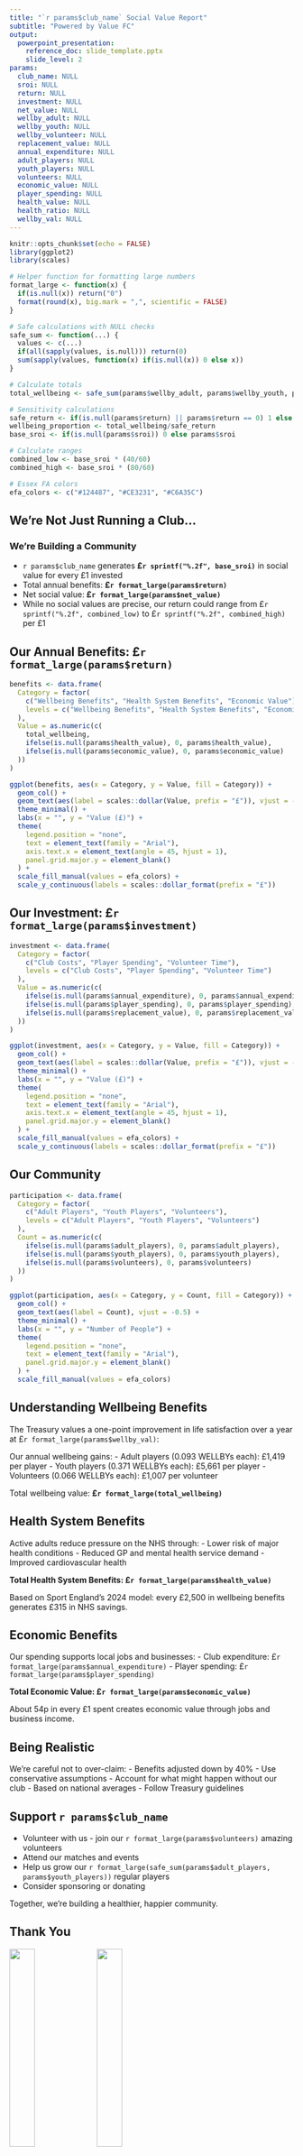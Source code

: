 ```yaml
---
title: "`r params$club_name` Social Value Report"
subtitle: "Powered by Value FC"
output: 
  powerpoint_presentation:
    reference_doc: slide_template.pptx
    slide_level: 2
params:
  club_name: NULL
  sroi: NULL
  return: NULL
  investment: NULL
  net_value: NULL
  wellby_adult: NULL
  wellby_youth: NULL
  wellby_volunteer: NULL
  replacement_value: NULL
  annual_expenditure: NULL
  adult_players: NULL
  youth_players: NULL
  volunteers: NULL
  economic_value: NULL
  player_spending: NULL
  health_value: NULL
  health_ratio: NULL
  wellby_val: NULL
---
```


```r
knitr::opts_chunk$set(echo = FALSE)
library(ggplot2)
library(scales)

# Helper function for formatting large numbers
format_large <- function(x) {
  if(is.null(x)) return("0")
  format(round(x), big.mark = ",", scientific = FALSE)
}

# Safe calculations with NULL checks
safe_sum <- function(...) {
  values <- c(...)
  if(all(sapply(values, is.null))) return(0)
  sum(sapply(values, function(x) if(is.null(x)) 0 else x))
}

# Calculate totals
total_wellbeing <- safe_sum(params$wellby_adult, params$wellby_youth, params$wellby_volunteer)

# Sensitivity calculations
safe_return <- if(is.null(params$return) || params$return == 0) 1 else params$return
wellbeing_proportion <- total_wellbeing/safe_return
base_sroi <- if(is.null(params$sroi)) 0 else params$sroi

# Calculate ranges
combined_low <- base_sroi * (40/60)
combined_high <- base_sroi * (80/60)

# Essex FA colors
efa_colors <- c("#124487", "#CE3231", "#C6A35C")
```

## We're Not Just Running a Club...
### We're Building a Community

- `r params$club_name` generates **£`r sprintf("%.2f", base_sroi)`** in social value for every £1 invested
- Total annual benefits: **£`r format_large(params$return)`**
- Net social value: **£`r format_large(params$net_value)`**
- While no social values are precise, our return could range from £`r sprintf("%.2f", combined_low)` to £`r sprintf("%.2f", combined_high)` per £1

## Our Annual Benefits: £`r format_large(params$return)`

```r
benefits <- data.frame(
  Category = factor(
    c("Wellbeing Benefits", "Health System Benefits", "Economic Value"),
    levels = c("Wellbeing Benefits", "Health System Benefits", "Economic Value")
  ),
  Value = as.numeric(c(
    total_wellbeing,
    ifelse(is.null(params$health_value), 0, params$health_value),
    ifelse(is.null(params$economic_value), 0, params$economic_value)
  ))
)

ggplot(benefits, aes(x = Category, y = Value, fill = Category)) +
  geom_col() +
  geom_text(aes(label = scales::dollar(Value, prefix = "£")), vjust = -0.5) +
  theme_minimal() +
  labs(x = "", y = "Value (£)") +
  theme(
    legend.position = "none",
    text = element_text(family = "Arial"),
    axis.text.x = element_text(angle = 45, hjust = 1),
    panel.grid.major.y = element_blank()
  ) +
  scale_fill_manual(values = efa_colors) +
  scale_y_continuous(labels = scales::dollar_format(prefix = "£"))
```

## Our Investment: £`r format_large(params$investment)`

```r
investment <- data.frame(
  Category = factor(
    c("Club Costs", "Player Spending", "Volunteer Time"),
    levels = c("Club Costs", "Player Spending", "Volunteer Time")
  ),
  Value = as.numeric(c(
    ifelse(is.null(params$annual_expenditure), 0, params$annual_expenditure),
    ifelse(is.null(params$player_spending), 0, params$player_spending),
    ifelse(is.null(params$replacement_value), 0, params$replacement_value)
  ))
)

ggplot(investment, aes(x = Category, y = Value, fill = Category)) +
  geom_col() +
  geom_text(aes(label = scales::dollar(Value, prefix = "£")), vjust = -0.5) +
  theme_minimal() +
  labs(x = "", y = "Value (£)") +
  theme(
    legend.position = "none",
    text = element_text(family = "Arial"),
    axis.text.x = element_text(angle = 45, hjust = 1),
    panel.grid.major.y = element_blank()
  ) +
  scale_fill_manual(values = efa_colors) +
  scale_y_continuous(labels = scales::dollar_format(prefix = "£"))
```

## Our Community

```r
participation <- data.frame(
  Category = factor(
    c("Adult Players", "Youth Players", "Volunteers"),
    levels = c("Adult Players", "Youth Players", "Volunteers")
  ),
  Count = as.numeric(c(
    ifelse(is.null(params$adult_players), 0, params$adult_players),
    ifelse(is.null(params$youth_players), 0, params$youth_players),
    ifelse(is.null(params$volunteers), 0, params$volunteers)
  ))
)

ggplot(participation, aes(x = Category, y = Count, fill = Category)) +
  geom_col() +
  geom_text(aes(label = Count), vjust = -0.5) +
  theme_minimal() +
  labs(x = "", y = "Number of People") +
  theme(
    legend.position = "none",
    text = element_text(family = "Arial"),
    panel.grid.major.y = element_blank()
  ) +
  scale_fill_manual(values = efa_colors)
```

## Understanding Wellbeing Benefits

The Treasury values a one-point improvement in life satisfaction over a year at £`r format_large(params$wellby_val)`:

Our annual wellbeing gains:
- Adult players (0.093 WELLBYs each): £1,419 per player
- Youth players (0.371 WELLBYs each): £5,661 per player
- Volunteers (0.066 WELLBYs each): £1,007 per volunteer

Total wellbeing value: **£`r format_large(total_wellbeing)`**

## Health System Benefits

Active adults reduce pressure on the NHS through:
- Lower risk of major health conditions
- Reduced GP and mental health service demand
- Improved cardiovascular health

**Total Health System Benefits: £`r format_large(params$health_value)`**

Based on Sport England's 2024 model: every £2,500 in wellbeing benefits generates £315 in NHS savings.

## Economic Benefits

Our spending supports local jobs and businesses:
- Club expenditure: £`r format_large(params$annual_expenditure)`
- Player spending: £`r format_large(params$player_spending)`

**Total Economic Value: £`r format_large(params$economic_value)`**

About 54p in every £1 spent creates economic value through jobs and business income.

## Being Realistic

We're careful not to over-claim:
- Benefits adjusted down by 40%
- Use conservative assumptions
- Account for what might happen without our club
- Based on national averages
- Follow Treasury guidelines

## Support `r params$club_name`

- Volunteer with us - join our `r format_large(params$volunteers)` amazing volunteers
- Attend our matches and events
- Help us grow our `r format_large(safe_sum(params$adult_players, params$youth_players))` regular players
- Consider sponsoring or donating

Together, we're building a healthier, happier community.

## Thank You

![](www/stateoflife.png){width=30%} ![](www/essex_fa.png){width=30%}

Value FC tool developed by State of Life for Essex FA
Following HM Treasury guidelines